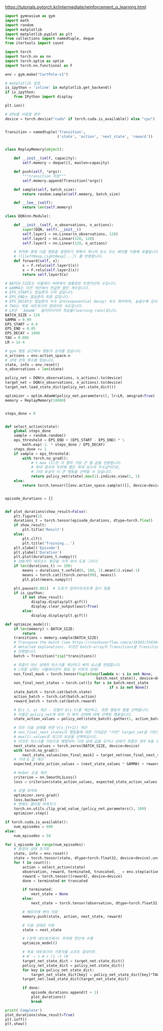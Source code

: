 https://tutorials.pytorch.kr/intermediate/reinforcement_q_learning.html
```python
import gymnasium as gym
import math
import random
import matplotlib
import matplotlib.pyplot as plt
from collections import namedtuple, deque
from itertools import count

import torch
import torch.nn as nn
import torch.optim as optim
import torch.nn.functional as F

env = gym.make("CartPole-v1")

# matplotlib 설정
is_ipython = 'inline' in matplotlib.get_backend()
if is_ipython:
    from IPython import display

plt.ion()

# GPU를 사용할 경우
device = torch.device("cuda" if torch.cuda.is_available() else "cpu")


Transition = namedtuple('Transition',
                        ('state', 'action', 'next_state', 'reward'))


class ReplayMemory(object):

    def __init__(self, capacity):
        self.memory = deque([], maxlen=capacity)

    def push(self, *args):
        """transition 저장"""
        self.memory.append(Transition(*args))

    def sample(self, batch_size):
        return random.sample(self.memory, batch_size)

    def __len__(self):
        return len(self.memory)

class DQN(nn.Module):

    def __init__(self, n_observations, n_actions):
        super(DQN, self).__init__()
        self.layer1 = nn.Linear(n_observations, 128)
        self.layer2 = nn.Linear(128, 128)
        self.layer3 = nn.Linear(128, n_actions)

    # 최적화 중에 다음 행동을 결정하기 위해서 하나의 요소 또는 배치를 이용해 호촐됩니다.
    # ([[left0exp,right0exp]...]) 를 반환합니다.
    def forward(self, x):
        x = F.relu(self.layer1(x))
        x = F.relu(self.layer2(x))
        return self.layer3(x)

# BATCH_SIZE는 리플레이 버퍼에서 샘플링된 트랜지션의 수입니다.
# GAMMA는 이전 섹션에서 언급한 할인 계수입니다.
# EPS_START는 엡실론의 시작 값입니다.
# EPS_END는 엡실론의 최종 값입니다.
# EPS_DECAY는 엡실론의 지수 감쇠(exponential decay) 속도 제어하며, 높을수록 감쇠 속도가 느립니다.
# TAU는 목표 네트워크의 업데이트 속도입니다.
# LR은 ``AdamW`` 옵티마이저의 학습율(learning rate)입니다.
BATCH_SIZE = 128
GAMMA = 0.99
EPS_START = 0.9
EPS_END = 0.05
EPS_DECAY = 1000
TAU = 0.005
LR = 1e-4

# gym 행동 공간에서 행동의 숫자를 얻습니다.
n_actions = env.action_space.n
# 상태 관측 횟수를 얻습니다.
state, info = env.reset()
n_observations = len(state)

policy_net = DQN(n_observations, n_actions).to(device)
target_net = DQN(n_observations, n_actions).to(device)
target_net.load_state_dict(policy_net.state_dict())

optimizer = optim.AdamW(policy_net.parameters(), lr=LR, amsgrad=True)
memory = ReplayMemory(10000)


steps_done = 0


def select_action(state):
    global steps_done
    sample = random.random()
    eps_threshold = EPS_END + (EPS_START - EPS_END) * \
        math.exp(-1. * steps_done / EPS_DECAY)
    steps_done += 1
    if sample > eps_threshold:
        with torch.no_grad():
            # t.max (1)은 각 행의 가장 큰 열 값을 반환합니다.
            # 최대 결과의 두번째 열은 최대 요소의 주소값이므로,
            # 기대 보상이 더 큰 행동을 선택할 수 있습니다.
            return policy_net(state).max(1).indices.view(1, 1)
    else:
        return torch.tensor([[env.action_space.sample()]], device=device, dtype=torch.long)


episode_durations = []


def plot_durations(show_result=False):
    plt.figure(1)
    durations_t = torch.tensor(episode_durations, dtype=torch.float)
    if show_result:
        plt.title('Result')
    else:
        plt.clf()
        plt.title('Training...')
    plt.xlabel('Episode')
    plt.ylabel('Duration')
    plt.plot(durations_t.numpy())
    # 100개의 에피소드 평균을 가져 와서 도표 그리기
    if len(durations_t) >= 100:
        means = durations_t.unfold(0, 100, 1).mean(1).view(-1)
        means = torch.cat((torch.zeros(99), means))
        plt.plot(means.numpy())

    plt.pause(0.001)  # 도표가 업데이트되도록 잠시 멈춤
    if is_ipython:
        if not show_result:
            display.display(plt.gcf())
            display.clear_output(wait=True)
        else:
            display.display(plt.gcf())

def optimize_model():
    if len(memory) < BATCH_SIZE:
        return
    transitions = memory.sample(BATCH_SIZE)
    # Transpose the batch (see https://stackoverflow.com/a/19343/3343043 for
    # detailed explanation). 이것은 batch-array의 Transitions을 Transition의 batch-arrays로
    # 전환합니다.
    batch = Transition(*zip(*transitions))

    # 최종이 아닌 상태의 마스크를 계산하고 배치 요소를 연결합니다
    # (최종 상태는 시뮬레이션이 종료 된 이후의 상태)
    non_final_mask = torch.tensor(tuple(map(lambda s: s is not None,
                                          batch.next_state)), device=device, dtype=torch.bool)
    non_final_next_states = torch.cat([s for s in batch.next_state
                                                if s is not None])
    state_batch = torch.cat(batch.state)
    action_batch = torch.cat(batch.action)
    reward_batch = torch.cat(batch.reward)

    # Q(s_t, a) 계산 - 모델이 Q(s_t)를 계산하고, 취한 행동의 열을 선택합니다.
    # 이들은 policy_net에 따라 각 배치 상태에 대해 선택된 행동입니다.
    state_action_values = policy_net(state_batch).gather(1, action_batch)

    # 모든 다음 상태를 위한 V(s_{t+1}) 계산
    # non_final_next_states의 행동들에 대한 기대값은 "이전" target_net을 기반으로 계산됩니다.
    # max(1).values로 최고의 보상을 선택하십시오.
    # 이것은 마스크를 기반으로 병합되어 기대 상태 값을 갖거나 상태가 최종인 경우 0을 갖습니다.
    next_state_values = torch.zeros(BATCH_SIZE, device=device)
    with torch.no_grad():
        next_state_values[non_final_mask] = target_net(non_final_next_states).max(1).values
    # 기대 Q 값 계산
    expected_state_action_values = (next_state_values * GAMMA) + reward_batch

    # Huber 손실 계산
    criterion = nn.SmoothL1Loss()
    loss = criterion(state_action_values, expected_state_action_values.unsqueeze(1))

    # 모델 최적화
    optimizer.zero_grad()
    loss.backward()
    # 변화도 클리핑 바꿔치기
    torch.nn.utils.clip_grad_value_(policy_net.parameters(), 100)
    optimizer.step()

if torch.cuda.is_available():
    num_episodes = 600
else:
    num_episodes = 50

for i_episode in range(num_episodes):
    # 환경과 상태 초기화
    state, info = env.reset()
    state = torch.tensor(state, dtype=torch.float32, device=device).unsqueeze(0)
    for t in count():
        action = select_action(state)
        observation, reward, terminated, truncated, _ = env.step(action.item())
        reward = torch.tensor([reward], device=device)
        done = terminated or truncated

        if terminated:
            next_state = None
        else:
            next_state = torch.tensor(observation, dtype=torch.float32, device=device).unsqueeze(0)

        # 메모리에 변이 저장
        memory.push(state, action, next_state, reward)

        # 다음 상태로 이동
        state = next_state

        # (정책 네트워크에서) 최적화 한단계 수행
        optimize_model()

        # 목표 네트워크의 가중치를 소프트 업데이트
        # θ′ ← τ θ + (1 −τ )θ′
        target_net_state_dict = target_net.state_dict()
        policy_net_state_dict = policy_net.state_dict()
        for key in policy_net_state_dict:
            target_net_state_dict[key] = policy_net_state_dict[key]*TAU + target_net_state_dict[key]*(1-TAU)
        target_net.load_state_dict(target_net_state_dict)

        if done:
            episode_durations.append(t + 1)
            plot_durations()
            break

print('Complete')
plot_durations(show_result=True)
plt.ioff()
plt.show()
```